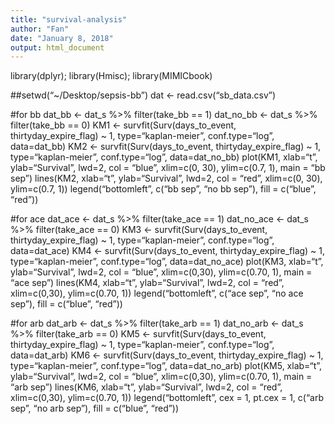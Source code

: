 ```yaml
---
title: "survival-analysis"
author: "Fan"
date: "January 8, 2018"
output: html_document
---
```


library(dplyr); library(Hmisc); library(MIMICbook)

##setwd("~/Desktop/sepsis-bb")
dat <- read.csv("sb_data.csv")

#for bb
dat_bb <- dat_s %>% filter(take_bb == 1)
dat_no_bb <- dat_s %>% filter(take_bb == 0)
KM1 <- survfit(Surv(days_to_event, thirtyday_expire_flag) ~ 1,  type="kaplan-meier", conf.type="log", data=dat_bb)
KM2 <- survfit(Surv(days_to_event, thirtyday_expire_flag) ~ 1,  type="kaplan-meier", conf.type="log", data=dat_no_bb)
plot(KM1,
     xlab="t", ylab="Survival", lwd=2, col = "blue", xlim=c(0, 30), ylim=c(0.7, 1), main = "bb sep")
lines(KM2, 
     xlab="t", ylab="Survival", lwd=2, col = "red", xlim=c(0, 30), ylim=c(0.7, 1))
legend("bottomleft", c("bb sep", "no bb sep"),
       fill = c("blue", "red"))

#for ace
dat_ace <- dat_s %>% filter(take_ace == 1)
dat_no_ace <- dat_s %>% filter(take_ace == 0)
KM3 <- survfit(Surv(days_to_event, thirtyday_expire_flag) ~ 1,  type="kaplan-meier", conf.type="log", data=dat_ace)
KM4 <- survfit(Surv(days_to_event, thirtyday_expire_flag) ~ 1,  type="kaplan-meier", conf.type="log", data=dat_no_ace)
plot(KM3,
     xlab="t", ylab="Survival", lwd=2, col = "blue", xlim=c(0,30), ylim=c(0.70, 1), main = "ace sep")
lines(KM4, 
     xlab="t", ylab="Survival", lwd=2, col = "red", xlim=c(0,30), ylim=c(0.70, 1))
legend("bottomleft", c("ace sep", "no ace sep"),
       fill = c("blue", "red"))
       
#for arb
dat_arb <- dat_s %>% filter(take_arb == 1)
dat_no_arb <- dat_s %>% filter(take_arb == 0)
KM5 <- survfit(Surv(days_to_event, thirtyday_expire_flag) ~ 1,  type="kaplan-meier", conf.type="log", data=dat_arb)
KM6 <- survfit(Surv(days_to_event, thirtyday_expire_flag) ~ 1,  type="kaplan-meier", conf.type="log", data=dat_no_arb)
plot(KM5,
     xlab="t", ylab="Survival", lwd=2, col = "blue", xlim=c(0,30), ylim=c(0.70, 1), main = "arb sep")
lines(KM6, 
     xlab="t", ylab="Survival", lwd=2, col = "red", xlim=c(0,30), ylim=c(0.70, 1))
legend("bottomleft", cex = 1, pt.cex = 1, c("arb sep", "no arb sep"),
       fill = c("blue", "red"))

